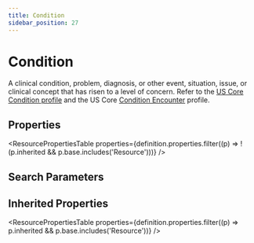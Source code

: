 ```yaml
---
title: Condition
sidebar_position: 27
---
```



# Condition

A clinical condition, problem, diagnosis, or other event, situation, issue, or clinical concept that has risen to a level of concern. Refer to the [US Core Condition profile](https://hl7.org/fhir/us/core/stu3.1.1/StructureDefinition-us-core-condition.html) and the US Core [Condition Encounter](http://hl7.org/fhir/us/core/StructureDefinition-us-core-condition-encounter-diagnosis.html) profile.

## Properties

<ResourcePropertiesTable
  properties={definition.properties.filter((p) => !(p.inherited && p.base.includes('Resource')))}
/>

## Search Parameters

<SearchParamsTable searchParams={definition.searchParameters} />

## Inherited Properties

<ResourcePropertiesTable properties={definition.properties.filter((p) => p.inherited && p.base.includes('Resource'))} />
